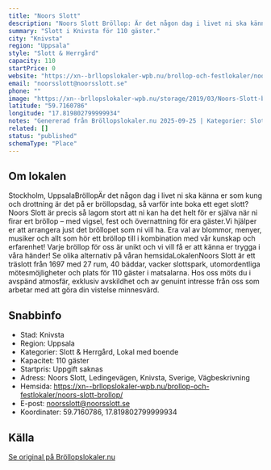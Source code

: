 ```yaml
---
title: "Noors Slott"
description: "Noors Slott Bröllop: Är det någon dag i livet ni ska känna er som kung och drottning är det på er bröllopsdag, så varför inte boka ett eget slott?"
summary: "Slott i Knivsta för 110 gäster."
city: "Knivsta"
region: "Uppsala"
style: "Slott & Herrgård"
capacity: 110
startPrice: 0
website: "https://xn--brllopslokaler-wpb.nu/brollop-och-festlokaler/noors-slott-brollop/"
email: "noorsslott@noorsslott.se"
phone: ""
image: "https://xn--brllopslokaler-wpb.nu/storage/2019/03/Noors-Slott-brollopslokal-festlokal-BROLLOP.webp"
latitude: "59.7160786"
longitude: "17.819802799999934"
notes: "Genererad från Bröllopslokaler.nu 2025-09-25 | Kategorier: Slott & Herrgård, Lokal med boende"
related: []
status: "published"
schemaType: "Place"
---
```


## Om lokalen

Stockholm, UppsalaBröllopÄr det någon dag i livet ni ska känna er som kung och drottning är det på er bröllopsdag, så varför inte boka ett eget slott? Noors Slott är precis så lagom stort att ni kan ha det helt för er själva när ni firar ert bröllop – med vigsel, fest och övernattning för era gäster.Vi hjälper er att arrangera just det bröllopet som ni vill ha. Era val av blommor, menyer, musiker och allt som hör ett bröllop till i kombination med vår kunskap och erfarenhet! Varje bröllop för oss är unikt och vi vill få er att känna er trygga i våra händer! Se olika alternativ på våran hemsidaLokalenNoors Slott är ett träslott från 1697 med 27 rum, 40 bäddar, vacker slottspark, utomordentliga mötesmöjligheter och plats för 110 gäster i matsalarna. Hos oss möts du i avspänd atmosfär, exklusiv avskildhet och av genuint intresse från oss som arbetar med att göra din vistelse minnesvärd.

## Snabbinfo

- Stad: Knivsta
- Region: Uppsala
- Kategorier: Slott & Herrgård, Lokal med boende
- Kapacitet: 110 gäster
- Startpris: Uppgift saknas
- Adress: Noors Slott, Ledingevägen, Knivsta, Sverige, Vägbeskrivning
- Hemsida: https://xn--brllopslokaler-wpb.nu/brollop-och-festlokaler/noors-slott-brollop/
- E-post: noorsslott@noorsslott.se
- Koordinater: 59.7160786, 17.819802799999934

## Källa

[Se original på Bröllopslokaler.nu](https://xn--brllopslokaler-wpb.nu/brollop-och-festlokaler/noors-slott-brollop/)
